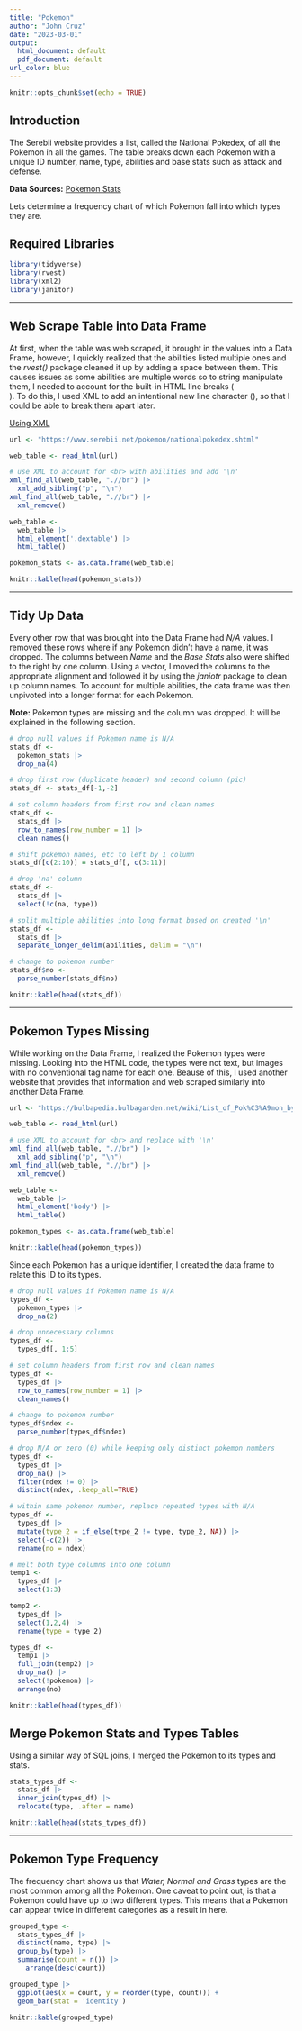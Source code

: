 ```yaml
---
title: "Pokemon"
author: "John Cruz"
date: "2023-03-01"
output: 
  html_document: default
  pdf_document: default
url_color: blue
---
```


```r
knitr::opts_chunk$set(echo = TRUE)
```

## Introduction

The Serebii website provides a list, called the National Pokedex, of all the Pokemon in all the games. The table breaks down each Pokemon with a unique ID number, name, type, abilities and base stats such as attack and defense.  

**Data Sources:** [Pokemon Stats](https://www.serebii.net/pokemon/nationalpokedex.shtml)

Lets determine a frequency chart of which Pokemon fall into which types they are. 

## Required Libraries

```r
library(tidyverse)
library(rvest)
library(xml2)
library(janitor)
```

---

## Web Scrape Table into Data Frame

At first, when the table was web scraped, it brought in the values into a Data Frame, however, I quickly realized that the abilities listed multiple ones and the *rvest()* package cleaned it up by adding a space between them. This causes issues as some abilities are multiple words so to string manipulate them, I needed to account for the built-in HTML line breaks (<br>). To do this, I used XML to add an intentional new line character (\n), so that I could be able to break them apart later. 

[Using XML](https://stackoverflow.com/questions/30921626/can-rvest-keep-inline-html-tags-such-as-br-using-html-table)

```r
url <- "https://www.serebii.net/pokemon/nationalpokedex.shtml"

web_table <- read_html(url) 

# use XML to account for <br> with abilities and add '\n'
xml_find_all(web_table, ".//br") |> 
  xml_add_sibling("p", "\n")
xml_find_all(web_table, ".//br") |> 
  xml_remove() 

web_table <- 
  web_table |> 
  html_element('.dextable') |> 
  html_table()

pokemon_stats <- as.data.frame(web_table)

knitr::kable(head(pokemon_stats))

```

---

## Tidy Up Data

Every other row that was brought into the Data Frame had *N/A* values. I removed these rows where if any Pokemon didn't have a name, it was dropped. The columns between *Name* and the *Base Stats* also were shifted to the right by one column. Using a vector, I moved the columns to the appropriate alignment and followed it by using the *janiotr* package to clean up column names. To account for multiple abilities, the data frame was then unpivoted into a longer format for each Pokemon. 

**Note:** Pokemon types are missing and the column was dropped. It will be explained in the following section.

```r

# drop null values if Pokemon name is N/A
stats_df <- 
  pokemon_stats |> 
  drop_na(4)

# drop first row (duplicate header) and second column (pic)
stats_df <- stats_df[-1,-2]

# set column headers from first row and clean names
stats_df <- 
  stats_df |> 
  row_to_names(row_number = 1) |> 
  clean_names()

# shift pokemon names, etc to left by 1 column
stats_df[c(2:10)] = stats_df[, c(3:11)]

# drop 'na' column
stats_df <- 
  stats_df |> 
  select(!c(na, type))

# split multiple abilities into long format based on created '\n'
stats_df <- 
  stats_df |> 
  separate_longer_delim(abilities, delim = "\n")

# change to pokemon number
stats_df$no <-
  parse_number(stats_df$no)

knitr::kable(head(stats_df))

```

---

## Pokemon Types Missing

While working on the Data Frame, I realized the Pokemon types were missing. Looking into the HTML code, the types were not text, but images with no conventional tag name for each one. Beause of this, I used another website that provides that information and web scraped similarly into another Data Frame.

```r
url <- "https://bulbapedia.bulbagarden.net/wiki/List_of_Pok%C3%A9mon_by_National_Pok%C3%A9dex_number"

web_table <- read_html(url) 

# use XML to account for <br> and replace with '\n'
xml_find_all(web_table, ".//br") |> 
  xml_add_sibling("p", "\n")
xml_find_all(web_table, ".//br") |> 
  xml_remove() 

web_table <- 
  web_table |> 
  html_element('body') |> 
  html_table()

pokemon_types <- as.data.frame(web_table)

knitr::kable(head(pokemon_types))
```

Since each Pokemon has a unique identifier, I created the data frame to relate this ID to its types. 

```r

# drop null values if Pokemon name is N/A
types_df <- 
  pokemon_types |> 
  drop_na(2)

# drop unnecessary columns
types_df <- 
  types_df[, 1:5]

# set column headers from first row and clean names
types_df <- 
  types_df |> 
  row_to_names(row_number = 1) |> 
  clean_names()

# change to pokemon number
types_df$ndex <-
  parse_number(types_df$ndex)

# drop N/A or zero (0) while keeping only distinct pokemon numbers
types_df <- 
  types_df |> 
  drop_na() |> 
  filter(ndex != 0) |> 
  distinct(ndex, .keep_all=TRUE)

# within same pokemon number, replace repeated types with N/A
types_df <- 
  types_df |> 
  mutate(type_2 = if_else(type_2 != type, type_2, NA)) |> 
  select(-c(2)) |> 
  rename(no = ndex)

# melt both type columns into one column
temp1 <- 
  types_df |> 
  select(1:3)

temp2 <- 
  types_df |> 
  select(1,2,4) |> 
  rename(type = type_2)

types_df <- 
  temp1 |> 
  full_join(temp2) |>
  drop_na() |> 
  select(!pokemon) |> 
  arrange(no)

knitr::kable(head(types_df))

```

## Merge Pokemon Stats and Types Tables

Using a similar way of SQL joins, I merged the Pokemon to its types and stats. 

```r
stats_types_df <-  
  stats_df |> 
  inner_join(types_df) |> 
  relocate(type, .after = name)

knitr::kable(head(stats_types_df))
```

---

## Pokemon Type Frequency

The frequency chart shows us that *Water, Normal and Grass* types are the most common among all the Pokemon. One caveat to point out, is that a Pokemon could have up to two different types. This means that a Pokemon can appear twice in different categories as a result in here. 

```r
grouped_type <-  
  stats_types_df |> 
  distinct(name, type) |> 
  group_by(type) |> 
  summarise(count = n()) |> 
    arrange(desc(count))

grouped_type |> 
  ggplot(aes(x = count, y = reorder(type, count))) +
  geom_bar(stat = 'identity')

knitr::kable(grouped_type)
```
